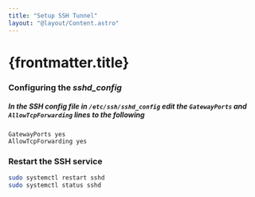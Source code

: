 ```yaml
---
title: "Setup SSH Tunnel"
layout: "@layout/Content.astro"
---
```


# {frontmatter.title}
### Configuring the _sshd_config_
##### In the SSH config file in `/etc/ssh/sshd_config` edit the `GatewayPorts` and `AllowTcpForwarding` lines to the following

```
GatewayPorts yes
AllowTcpForwarding yes
```

### Restart the SSH service

```bash
sudo systemctl restart sshd
sudo systemctl status sshd
```